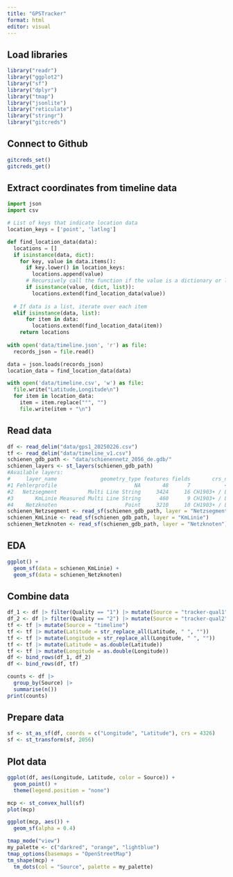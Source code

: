 ```yaml
---
title: "GPSTracker"
format: html
editor: visual
---
```


## Load libraries
```r
library("readr")
library("ggplot2")
library("sf")
library("dplyr")
library("tmap")
library("jsonlite")
library("reticulate")
library("stringr")
library("gitcreds")
```

## Connect to Github
```r
gitcreds_set()
gitcreds_get()
```

## Extract coordinates from timeline data
```python
import json
import csv

# List of keys that indicate location data
location_keys = ['point', 'latlng']

def find_location_data(data):
  locations = []
  if isinstance(data, dict):
    for key, value in data.items():
      if key.lower() in location_keys:
        locations.append(value)
      # Recursively call the function if the value is a dictionary or list
      if isinstance(value, (dict, list)):
        locations.extend(find_location_data(value))
    
  # If data is a list, iterate over each item
  elif isinstance(data, list):
      for item in data:
        locations.extend(find_location_data(item))
    return locations
  
with open('data/timeline.json', 'r') as file:
  records_json = file.read()

data = json.loads(records_json)
location_data = find_location_data(data)

with open('data/timeline.csv', 'w') as file:
  file.write("Latitude,Longitude\n")
  for item in location_data:
    item = item.replace("°", "")
    file.write(item + "\n")
```

## Read data
```r
df <- read_delim("data/gps1_20250226.csv")
tf <- read_delim("data/timeline_v1.csv")
schienen_gdb_path <- "data/schienennetz_2056_de.gdb/"
schienen_layers <- st_layers(schienen_gdb_path)
#Available layers:
#     layer_name              geometry_type features fields       crs_name
#1 Fehlerprofile                         NA       48      7           <NA>
#2   Netzsegment          Multi Line String     3424     16 CH1903+ / LV95
#3       KmLinie Measured Multi Line String      460      9 CH1903+ / LV95
#4    Netzknoten                      Point     3210     10 CH1903+ / LV95
schienen_Netzsegment <- read_sf(schienen_gdb_path, layer = "Netzsegment")
schienen_KmLinie <- read_sf(schienen_gdb_path, layer = "KmLinie")
schienen_Netzknoten <- read_sf(schienen_gdb_path, layer = "Netzknoten")
```

## EDA
```r
ggplot() +
  geom_sf(data = schienen_KmLinie) +
  geom_sf(data = schienen_Netzknoten)
```


## Combine data
```r
df_1 <- df |> filter(Quality == "1") |> mutate(Source = "tracker-qual1")
df_2 <- df |> filter(Quality == "2") |> mutate(Source = "tracker-qual2")
tf <- tf |> mutate(Source = "timeline")
tf <- tf |> mutate(Latitude = str_replace_all(Latitude, " ", ""))
tf <- tf |> mutate(Longitude = str_replace_all(Longitude, " ", ""))
tf <- tf |> mutate(Latitude = as.double(Latitude))
tf <- tf |> mutate(Longitude = as.double(Longitude))
df <- bind_rows(df_1, df_2)
df <- bind_rows(df, tf)

counts <- df |> 
  group_by(Source) |> 
  summarise(n())
print(counts)
```

## Prepare data
```r
sf <- st_as_sf(df, coords = c("Longitude", "Latitude"), crs = 4326)
sf <- st_transform(sf, 2056)
```

## Plot data
```r
ggplot(df, aes(Longitude, Latitude, color = Source)) +
  geom_point() +
  theme(legend.position = "none")
```

```r
mcp <- st_convex_hull(sf)
plot(mcp)
```

```r
ggplot(mcp, aes()) +
  geom_sf(alpha = 0.4)
```

```r
tmap_mode("view")
my_palette <- c("darkred", "orange", "lightblue")
tmap_options(basemaps = "OpenStreetMap")
tm_shape(mcp) +
  tm_dots(col = "Source", palette = my_palette)
```
